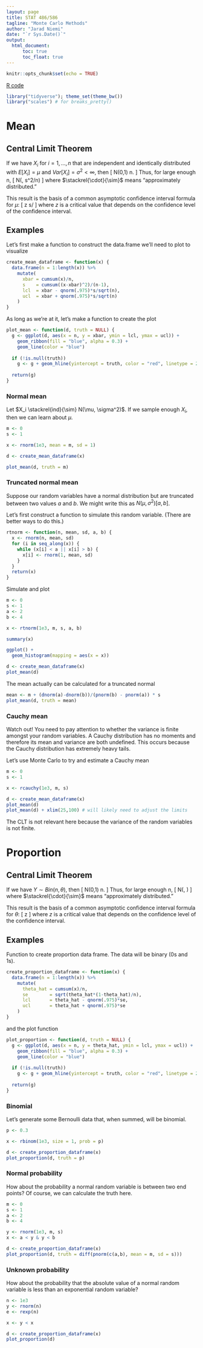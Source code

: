 ```yaml
---
layout: page
title: STAT 486/586
tagline: "Monte Carlo Methods"
author: "Jarad Niemi"
date: "`r Sys.Date()`"
output: 
  html_document:
      toc: true
      toc_float: true
---
```


```r
knitr::opts_chunk$set(echo = TRUE)
```

[R code](13-monte_carlo.R)

```r
library("tidyverse"); theme_set(theme_bw())
library("scales") # for breaks_pretty()
```

# Mean

## Central Limit Theorem

If we have $X_i$ for $i=1,\ldots,n$ that are independent and identically 
distributed with $E[X_i] = \mu$ and $Var[X_i] = \sigma^2 < \infty$, 
then 
\[
\frac{\overline{X}-\mu}{s/\sqrt{n}} \stackrel{d}{\to} N(0,1) \quad \mbox{as } n\to \infty.
\]
Thus, for large enough n, 
\[ 
\overline{X} \stackrel{\cdot}{\sim} N(\mu, s^2/n)
\]
where $\stackrel{\cdot}{\sim}$ means "approximately distributed."

This result is the basis of a common asymptotic confidence interval formula
for $\mu$:
\[ 
\overline{x} \pm z s/\sqrt{n}
\]
where $z$ is a critical value that depends on the confidence level of the 
confidence interval. 


## Examples

Let's first make a function to construct the data.frame we'll need to plot
to visualize 
```r
create_mean_dataframe <- function(x) {
  data.frame(n = 1:length(x)) %>%
    mutate(
      xbar = cumsum(x)/n,
      s    = cumsum((x-xbar)^2)/(n-1),
      lcl  = xbar - qnorm(.975)*s/sqrt(n),
      ucl  = xbar + qnorm(.975)*s/sqrt(n)
    )
}
```

As long as we're at it, let's make a function to create the plot

```r
plot_mean <- function(d, truth = NULL) {
  g <- ggplot(d, aes(x = n, y = xbar, ymin = lcl, ymax = ucl)) + 
    geom_ribbon(fill = "blue", alpha = 0.3) + 
    geom_line(color = "blue")
  
  if (!is.null(truth))
    g <- g + geom_hline(yintercept = truth, color = "red", linetype = 2)
  
  return(g)
}
```

### Normal mean

Let $X_i \stackrel{ind}{\sim} N(\mu, \sigma^2)$. 
If we sample enough $X_i$, then we can learn about $\mu$. 




```r
m <- 0
s <- 1

x <- rnorm(1e3, mean = m, sd = 1)

d <- create_mean_dataframe(x)

plot_mean(d, truth = m)
```





### Truncated normal mean

Suppose our random variables have a normal distribution but are truncated 
between two values $a$ and $b$. 
We might write this as $N(\mu,\sigma^2)[a,b]$.

Let's first construct a function to simulate this random variable.
(There are better ways to do this.)

```r
rtnorm <- function(n, mean, sd, a, b) {
  x <- rnorm(n, mean, sd)
  for (i in seq_along(x)) {
    while (x[i] < a || x[i] > b) {
      x[i] <- rnorm(1, mean, sd)
    }
  }
  return(x)
}
```

Simulate and plot

```r
m <- 0
s <- 1
a <- 2
b <- 4

x <- rtnorm(1e3, m, s, a, b)

summary(x)

ggplot() +
  geom_histogram(mapping = aes(x = x))
```

```r
d <- create_mean_dataframe(x)
plot_mean(d)
```

The mean actually can be calculated for a truncated normal

```r
mean <- m + (dnorm(a)-dnorm(b))/(pnorm(b) - pnorm(a)) * s
plot_mean(d, truth = mean)
```


### Cauchy mean

Watch out! 
You need to pay attention to whether the variance is finite amongst 
your random variables. 
A Cauchy distribution has no moments and therefore its mean and variance
are both undefined. 
This occurs because the Cauchy distribution has extremely heavy tails. 

Let's use Monte Carlo to try and estimate a Cauchy mean

```r
m <- 0
s <- 1

x <- rcauchy(1e3, m, s)

d <- create_mean_dataframe(x)
plot_mean(d)
plot_mean(d) + xlim(25,100) # will likely need to adjust the limits
```
The CLT is not relevant here because the variance of the random variables is
not finite. 


# Proportion

## Central Limit Theorem

If we have $Y \sim Bin(n,\theta)$, 
then 
\[
\frac{\hat\theta-\theta}{\sqrt{\frac{\hat\theta(1-\hat\theta)}{n}}} \stackrel{d}{\to} N(0,1) \quad \mbox{as } n\to \infty.
\]
Thus, for large enough n, 
\[ 
\hat\theta \stackrel{\cdot}{\sim} N\left(\theta, \frac{\hat\theta(1-\hat\theta)}{n}\right)
\]
where $\stackrel{\cdot}{\sim}$ means "approximately distributed."

This result is the basis of a common asymptotic confidence interval formula
for $\theta$:
\[ 
\hat\theta \pm z \sqrt{\frac{\hat\theta(1-\hat\theta)}{n}}
\]
where $z$ is a critical value that depends on the confidence level of the 
confidence interval. 


## Examples

Function to create proportion data frame. 
The data will be binary (0s and 1s).

```r
create_proportion_dataframe <- function(x) {
  data.frame(n = 1:length(x)) %>%
    mutate(
      theta_hat = cumsum(x)/n,
      se        = sqrt(theta_hat*(1-theta_hat)/n),
      lcl       = theta_hat - qnorm(.975)*se,
      ucl       = theta_hat + qnorm(.975)*se
    )
}
```

and the plot function

```r
plot_proportion <- function(d, truth = NULL) {
  g <- ggplot(d, aes(x = n, y = theta_hat, ymin = lcl, ymax = ucl)) + 
    geom_ribbon(fill = "blue", alpha = 0.3) + 
    geom_line(color = "blue")
  
  if (!is.null(truth))
    g <- g + geom_hline(yintercept = truth, color = "red", linetype = 2)
  
  return(g)
}
```

### Binomial

Let's generate some Bernoulli data that, when summed, will be binomial.

```r
p <- 0.3

x <- rbinom(1e3, size = 1, prob = p)

d <- create_proportion_dataframe(x)
plot_proportion(d, truth = p)
```


### Normal probability

How about the probability a normal random variable is between two end points?
Of course, we can calculate the truth here. 


```r
m <- 0
s <- 1
a <- 2
b <- 4

y <- rnorm(1e3, m, s)
x <- a < y & y < b

d <- create_proportion_dataframe(x)
plot_proportion(d, truth = diff(pnorm(c(a,b), mean = m, sd = s)))
```

### Unknown probability

How about the probability that the absolute value of a normal random variable
is less than an exponential random variable?

```r
n <- 1e3
y <- rnorm(n)
e <- rexp(n)

x <- y < x

d <- create_proportion_dataframe(x)
plot_proportion(d)
```


